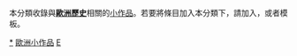{{Catnav|頁面分類|地理|大洲|欧洲|欧洲历史}}
{{Catnav|頁面分類|历史|各區域的歷史|欧洲历史}}
{{hiddencat}}

{{WPSS-cat}}
本分類收錄與'''[[歐洲歷史|歐洲歷史]]'''相關的[[Wikipedia:小作品|小作品]]。若要將條目加入本分類下，請加入'''{{tl|Euro-hist-stub}}'''，或者'''{{tl|歐洲歷史小作品}}'''模板。

[[Category:欧洲历史|*]]
[[Category:歐洲小作品|]]
[[Category:歷史小作品|E]]